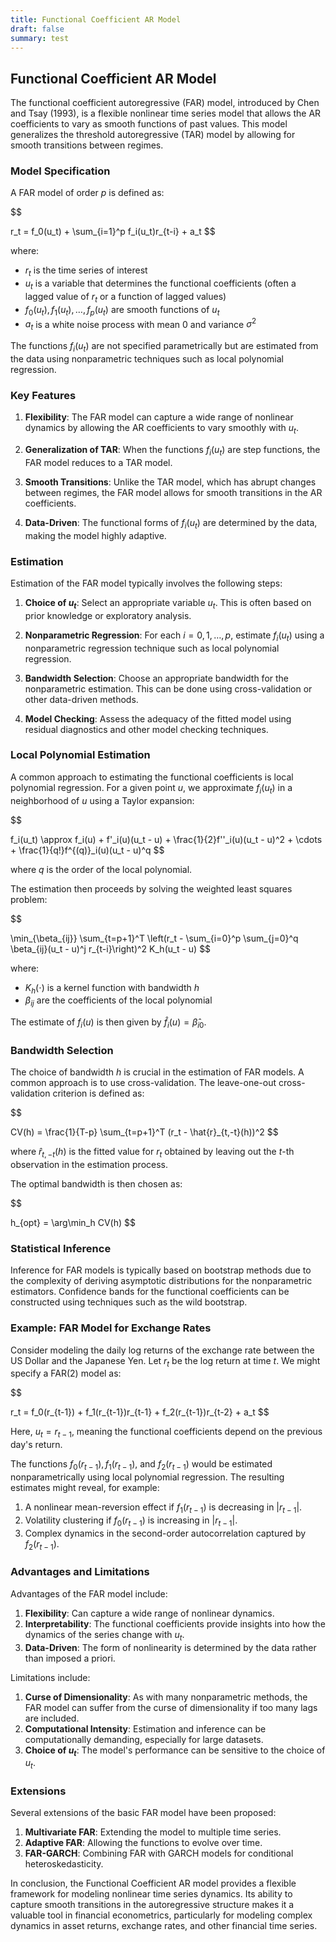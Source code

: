 ```yaml
---
title: Functional Coefficient AR Model
draft: false
summary: test
---
```



<TOCInline toc={props.toc} asDisclosure />

## Functional Coefficient AR Model

The functional coefficient autoregressive (FAR) model, introduced by Chen and Tsay (1993), is a flexible nonlinear time series model that allows the AR coefficients to vary as smooth functions of past values. This model generalizes the threshold autoregressive (TAR) model by allowing for smooth transitions between regimes.

### Model Specification

A FAR model of order $p$ is defined as:

$$

r_t = f_0(u_t) + \sum_{i=1}^p f_i(u_t)r_{t-i} + a_t
$$

where:

- $r_t$ is the time series of interest
- $u_t$ is a variable that determines the functional coefficients (often a lagged value of $r_t$ or a function of lagged values)
- $f_0(u_t), f_1(u_t), \ldots, f_p(u_t)$ are smooth functions of $u_t$
- $a_t$ is a white noise process with mean 0 and variance $\sigma^2$

The functions $f_i(u_t)$ are not specified parametrically but are estimated from the data using nonparametric techniques such as local polynomial regression.

### Key Features

1. **Flexibility**: The FAR model can capture a wide range of nonlinear dynamics by allowing the AR coefficients to vary smoothly with $u_t$.

2. **Generalization of TAR**: When the functions $f_i(u_t)$ are step functions, the FAR model reduces to a TAR model.

3. **Smooth Transitions**: Unlike the TAR model, which has abrupt changes between regimes, the FAR model allows for smooth transitions in the AR coefficients.

4. **Data-Driven**: The functional forms of $f_i(u_t)$ are determined by the data, making the model highly adaptive.

### Estimation

Estimation of the FAR model typically involves the following steps:

1. **Choice of $u_t$**: Select an appropriate variable $u_t$. This is often based on prior knowledge or exploratory analysis.

2. **Nonparametric Regression**: For each $i = 0, 1, \ldots, p$, estimate $f_i(u_t)$ using a nonparametric regression technique such as local polynomial regression.

3. **Bandwidth Selection**: Choose an appropriate bandwidth for the nonparametric estimation. This can be done using cross-validation or other data-driven methods.

4. **Model Checking**: Assess the adequacy of the fitted model using residual diagnostics and other model checking techniques.

### Local Polynomial Estimation

A common approach to estimating the functional coefficients is local polynomial regression. For a given point $u$, we approximate $f_i(u_t)$ in a neighborhood of $u$ using a Taylor expansion:

$$

f_i(u_t) \approx f_i(u) + f'_i(u)(u_t - u) + \frac{1}{2}f''_i(u)(u_t - u)^2 + \cdots + \frac{1}{q!}f^{(q)}_i(u)(u_t - u)^q
$$

where $q$ is the order of the local polynomial.

The estimation then proceeds by solving the weighted least squares problem:

$$

\min_{\beta_{ij}} \sum_{t=p+1}^T \left(r_t - \sum_{i=0}^p \sum_{j=0}^q \beta_{ij}(u_t - u)^j r_{t-i}\right)^2 K_h(u_t - u)
$$

where:

- $K_h(\cdot)$ is a kernel function with bandwidth $h$
- $\beta_{ij}$ are the coefficients of the local polynomial

The estimate of $f_i(u)$ is then given by $\hat{f}_i(u) = \hat{\beta}_{i0}$.

### Bandwidth Selection

The choice of bandwidth $h$ is crucial in the estimation of FAR models. A common approach is to use cross-validation. The leave-one-out cross-validation criterion is defined as:

$$

CV(h) = \frac{1}{T-p} \sum_{t=p+1}^T (r_t - \hat{r}_{t,-t}(h))^2
$$

where $\hat{r}_{t,-t}(h)$ is the fitted value for $r_t$ obtained by leaving out the $t$-th observation in the estimation process.

The optimal bandwidth is then chosen as:

$$

h_{opt} = \arg\min_h CV(h)
$$

### Statistical Inference

Inference for FAR models is typically based on bootstrap methods due to the complexity of deriving asymptotic distributions for the nonparametric estimators. Confidence bands for the functional coefficients can be constructed using techniques such as the wild bootstrap.

### Example: FAR Model for Exchange Rates

Consider modeling the daily log returns of the exchange rate between the US Dollar and the Japanese Yen. Let $r_t$ be the log return at time $t$. We might specify a FAR(2) model as:

$$

r_t = f_0(r_{t-1}) + f_1(r_{t-1})r_{t-1} + f_2(r_{t-1})r_{t-2} + a_t
$$

Here, $u_t = r_{t-1}$, meaning the functional coefficients depend on the previous day's return.

The functions $f_0(r_{t-1}), f_1(r_{t-1}),$ and $f_2(r_{t-1})$ would be estimated nonparametrically using local polynomial regression. The resulting estimates might reveal, for example:

1. A nonlinear mean-reversion effect if $f_1(r_{t-1})$ is decreasing in $|r_{t-1}|$.
2. Volatility clustering if $f_0(r_{t-1})$ is increasing in $|r_{t-1}|$.
3. Complex dynamics in the second-order autocorrelation captured by $f_2(r_{t-1})$.

### Advantages and Limitations

Advantages of the FAR model include:

1. **Flexibility**: Can capture a wide range of nonlinear dynamics.
2. **Interpretability**: The functional coefficients provide insights into how the dynamics of the series change with $u_t$.
3. **Data-Driven**: The form of nonlinearity is determined by the data rather than imposed a priori.

Limitations include:

1. **Curse of Dimensionality**: As with many nonparametric methods, the FAR model can suffer from the curse of dimensionality if too many lags are included.
2. **Computational Intensity**: Estimation and inference can be computationally demanding, especially for large datasets.
3. **Choice of $u_t$**: The model's performance can be sensitive to the choice of $u_t$.

### Extensions

Several extensions of the basic FAR model have been proposed:

1. **Multivariate FAR**: Extending the model to multiple time series.
2. **Adaptive FAR**: Allowing the functions to evolve over time.
3. **FAR-GARCH**: Combining FAR with GARCH models for conditional heteroskedasticity.

In conclusion, the Functional Coefficient AR model provides a flexible framework for modeling nonlinear time series dynamics. Its ability to capture smooth transitions in the autoregressive structure makes it a valuable tool in financial econometrics, particularly for modeling complex dynamics in asset returns, exchange rates, and other financial time series.
